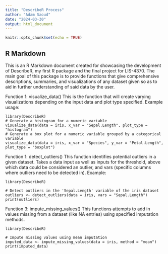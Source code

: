 ```yaml
---
title: "DescribeR Process"
author: "Adam Saoud"
date: "2024-03-30"
output: html_document
---
```


```r
knitr::opts_chunk$set(echo = TRUE)
```

## R Markdown

This is an R Markdown document created for showcasing the development of DescribeR, my first R package and the final project for LIS-4370. The main goal of this package is to provide functions that give comprehensive descriptions, summaries, and visualizations of any dataset given so as to aid in further understanding of said data by the user.

Function 1: visualize_data()
This is the function that will create varying visualizations depending on the input data and plot type specified.
Example usage:

```
library(DescribeR)
# Generate a histogram for a numeric variable
visualize_data(data = iris, x_var = "Sepal.Length", plot_type = "histogram")
# Generate a box plot for a numeric variable grouped by a categorical variable
visualize_data(data = iris, x_var = "Species", y_var = "Petal.Length", plot_type = "boxplot")
```

Function 1: detect_outliers()
This function identifies potential outliers in a given dataset.
Takes a data input as well as inputs for the threshold, above which data could be considered an outlier, and vars (specific columns where outliers need to be detected in). Example:

```
library(DescribeR)

# Detect outliers in the 'Sepal.Length' variable of the iris dataset
outliers <- detect_outliers(data = iris, vars = "Sepal.Length")
print(outliers)
```

Function 3: impute_missing_values()
This functions attempts to add in values missing from a dataset (like NA entries) using specified imputation methods.

```
library(DescribeR)

# Impute missing values using mean imputation
imputed_data <- impute_missing_values(data = iris, method = "mean")
print(imputed_data)
```
